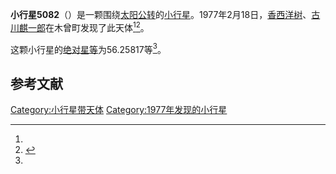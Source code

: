 {{Infobox planet
| bgcolour = #FFFFC0
| name = 5082 Nihonsyoki
| symbol = 
| image = 
| caption = 
| discovery = yes
| discovery_ref = 
| discoverer = [[香西洋树|香西洋树]]、[[古川麒一郎|古川麒一郎]]
| discovery_site = [[木曾町|木曾町]] 
| discovered = 1977年2月18日
| designations = yes
| mp_name = 
| named_after = 
| alt_names = 1977 DN4/ 1975 WS / 1978 LY
| mp_category = [[主带小行星|主带小行星]]
| orbit_ref = <ref name="a">[http://ssd.jpl.nasa.gov/sbdb.cgi?sstr=5082 5082 Nihonsyoki] {{Wayback|url=http://ssd.jpl.nasa.gov/sbdb.cgi?sstr=5082 |date=20140822103737 }}，小行星數據庫瀏覽器（JPL Small-Body Database Browser）－[[美国国家航空航天局|美国国家航空航天局]]喷气推进实验室</ref>
| epoch = 2456400.5 (2013年4月18日更新)
| aphelion = {{convert|3.5305401|AU|km|3|abbr=on|lk=out}}
| perihelion = {{convert|2.7312873|AU|km|3|abbr=on}}
| semimajor = {{convert|3.1309137|AU|km|3|abbr=on}}
| eccentricity = 0.1276389
| period = 2023.508674 [[日|日]]<br />5.54[[儒略年|儒略年]]
| avg_speed = 
| inclination = 2.95270
| asc_node = 103.28213
| mean_anomaly = 
| arg_peri = 56.25817
| satellites = 
| physical_characteristics = yes
| dimensions = 
| mass = 
| density = 
| surface_grav = 
| escape_velocity = 
| sidereal_day = 
| axial_tilt = 
| pole_ecliptic_lat = 
| pole_ecliptic_lon = 
| albedo = 
| temperatures= 
| temp_name1 = 
| mean_temp_1 = 
| max_temp_1 = 
| temp_name2 = 
| max_temp_2 = 
| spectral_type = 
| abs_magnitude = 56.25817
}}

'''小行星5082'''（{{lang-en|5082 Nihonsyoki}}）是一颗围绕[[太阳|太阳]][[公转|公转]]的[[小行星|小行星]]。1977年2月18日，[[香西洋树|香西洋树]]、[[古川麒一郎|古川麒一郎]]在木曾町发现了此天体<ref name="a" /><ref>{{cite news|title=小行星列表|url=http://cfa-www.harvard.edu/iau/lists/NumberedMPs.txt|accessdate=2013-07-08|newspaper=哈佛大学|archive-date=2008-05-17|archive-url=https://web.archive.org/web/20080517010638/http://cfa-www.harvard.edu/iau/lists/NumberedMPs.txt|dead-url=no}}</ref>。

这颗小行星的[[绝对星等|绝对星等]]为56.25817等<ref name="a" />。

==参考文献==
{{reflist}}
{{Minor Planet Number|[[小行星5081|小行星5081]]|[[小行星5083|小行星5083]]}}

{{小天体}}

[[Category:小行星带天体|Category:小行星带天体]]
[[Category:1977年发现的小行星|Category:1977年发现的小行星]]

{{asteroid-stub}}